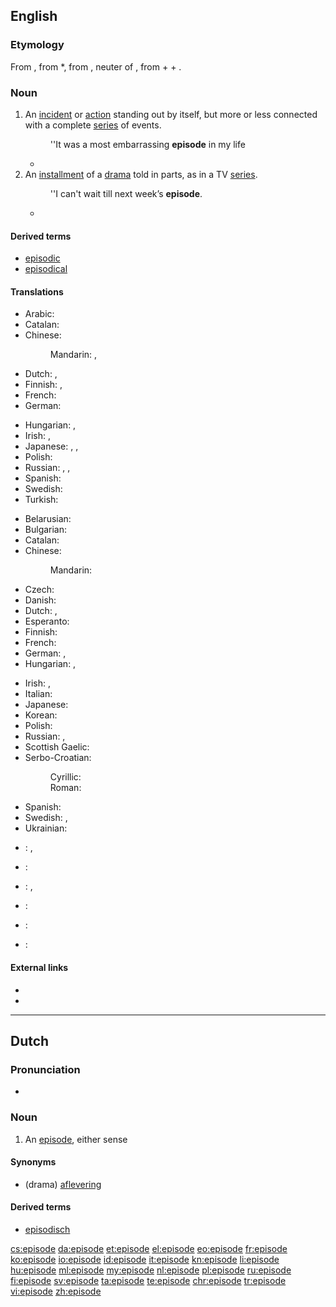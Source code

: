 {{also|Episode|épisode}}
==English==
{{wikipedia}}

===Etymology===
From {{etyl|fr|en}} {{term|épisode|lang=fr}}, from {{etyl|NL.|en}} *{{term||episodium}}, from {{etyl|grc|en}} {{term|ἐπεισόδιον||a parenthetic addition, episode|tr=epeisodion|lang=grc}}, neuter of {{term|ἐπεισόδιος||following upon the entrance, coming in besides, adventitious|tr=epeisodios|lang=grc}}, from {{term|ἐπί||on|tr=epi|lang=grc}} + {{term|εἰς||into|tr=eis|lang=grc}} + {{term|ὀδός||way|tr=odos|lang=grc}}.

===Noun===
{{en-noun}}

# An [[incident]] or [[action]] standing out by itself, but more or less connected with a complete [[series]] of events.
#: ''It was a most embarrassing '''episode''' in my life
#*{{quote-book|year=1935|author=[[w:John Palmer (author)|Francis Beeding]]
|title=The Norwich Victims
|chapter=10/6|url=http://openlibrary.org/works/OL245514W
|passage=The Attorney-General, however, had used this '''episode''', which Martin in retrospect had felt to be a blot on the scutcheon, merely to emphasise the intelligence and resource of the prisoner.}}
# An [[installment]] of a [[drama]] told in parts, as in a TV [[series]].
#: ''I can't wait till next week’s '''episode'''.
#* {{quote-news
|year=2012
|date=May 20
|author=Nathan Rabin
|title=TV: Review: THE SIMPSONS (CLASSIC): “Marge Gets A Job” (season 4, episode 7; originally aired 11/05/1992)
|work=The Onion AV Club
|url=http://www.avclub.com/articles/marge-gets-a-job,73723/
|page=
|passage=We all know how genius “Kamp Krusty,” “A Streetcar Named Marge,” “Homer The Heretic,” “Itchy & Scratchy: The Movie” and “Mr. Plow” are, but even the relatively unheralded '''episodes''' offer wall-to-wall laughs and some of the smartest, darkest, and weirdest gags ever Trojan-horsed into a network cartoon with a massive family audience.}}

====Derived terms====
* [[episodic]]
* [[episodical]]

====Translations====
{{trans-top|incident or action connected with a series of events}}
* Arabic: {{t-|ar|حادثة|f|tr=ḥādiṯa|sc=Arab}}
* Catalan: {{t-|ca|episodi|m}}
* Chinese:
*: Mandarin: {{t+|cmn|事件|tr=shìjiàn|sc=Hani}}, {{t+|cmn|插曲|tr=chāqǔ|sc=Hani}}
* Dutch: {{t+|nl|gebeuren|n}}, {{t+|nl|episode}}
* Finnish: {{t+|fi|tapaus}}, {{t+|fi|episodi}}
* French: {{t+|fr|épisode|m}}
* German: {{t+|de|Episode|f}}
{{trans-mid}}
* Hungarian: {{t+|hu|esemény}}, {{t+|hu|epizód}}
* Irish: {{t+|ga|eachtra|f}}, {{t-|ga|teagmhas|m}}
* Japanese: {{t-|ja|出来事|tr=できごと, dekigoto|sc=Jpan}}, {{t-|ja|挿話|tr=そうわ, sōwa|sc=Jpan}}, {{t-|ja|エピソード|tr=episōdo|sc=Jpan}}
* Polish: {{t+|pl|epizod|m}}
* Russian: {{t-|ru|эпизо́д|m|sc=Cyrl}}, {{t-|ru|слу́чай|m|sc=Cyrl}}, {{t-|ru|собы́тие|n|sc=Cyrl}}
* Spanish: {{t+|es|episodio|m}}
* Swedish: {{t-|sv|episod|c}}
* Turkish: {{t-|tr|epizot}}
{{trans-bottom}}

{{trans-top|installment of a drama told in parts}}
* Belarusian: {{t-|be|эпізо́д|m|sc=Cyrl}}
* Bulgarian: {{t-|bg|епизо́д|m|sc=Cyrl}}
* Catalan: {{t-|ca|episodi|m}}
* Chinese:
*: Mandarin: {{t+|cmn|集|tr=jí|sc=Hani}}
* Czech: {{t-|cs|epizoda|f}}
* Danish: {{t+|da|afsnit}}
* Dutch: {{t+|nl|episode|f}}, {{t+|nl|aflevering|f}}
* Esperanto: {{t-|eo|epizodo}}
* Finnish: {{t+|fi|jakso}}
* French: {{t+|fr|épisode|m}}
* German: {{t+|de|Episode|f}}, {{t+|de|Folge|f}}
* Hungarian: {{t+|hu|rész}}, {{t+|hu|epizód}}
{{trans-mid}}
* Irish: {{t-|ga|eagrán|m}}, {{t-|ga|eipeasóid|f}}
* Italian: {{t+|it|episodio|m}}
* Japanese: {{t-|ja|エピソード|tr=episōdo|sc=Jpan}}
* Korean: {{t+|ko|에피소드|tr=episodeu|sc=Kore}}
* Polish: {{t+|pl|odcinek|m}}
* Russian: {{t-|ru|эпизо́д|m|sc=Cyrl}}, {{t-|ru|се́рия|f|sc=Cyrl}}
* Scottish Gaelic: {{t-|gd|eadar-sgeul|m}}
* Serbo-Croatian:
*: Cyrillic: {{t-|sh|епизода|f}}
*: Roman: {{t-|sh|epizoda|f}}
* Spanish: {{t+|es|episodio|m}}
* Swedish: {{t-|sv|episod|c}}, {{t+|sv|avsnitt|n}}
* Ukrainian: {{t-|uk|епізо́д|m|sc=Cyrl}}
{{trans-bottom}}

{{checktrans-top}}
* {{ttbc|bg}}: {{t|bg|случка|f|tr=1|sc=Cyrl}}, {{t|bg|епизод|m|sc=Cyrl}}
* {{ttbc|es}}: {{t|es|episodio}}
{{trans-mid}}
* {{ttbc|is}}: {{qualifier|1}} {{t|is|atvik}}, {{qualifier|2}} {{t|is|þáttur}}
* {{ttbc|ia}}: {{t|ia|episodio}}
* {{ttbc|pt}}: {{t|pt|episódio}}
* {{ttbc|vo}}: {{t|vo|näijenot}}
{{trans-bottom}}

====External links====
* {{R:Webster 1913}}
* {{R:Century 1911}}

----

==Dutch==

===Pronunciation===
* {{audio|Nl-episode.ogg|Audio}}

===Noun===
{{nl-noun|f|episoden|pl2=episodes|episodetje}}

# An [[#English|episode]], either sense

====Synonyms====
* (drama) [[aflevering]]

====Derived terms====
* [[episodisch]]

[[cs:episode]]
[[da:episode]]
[[et:episode]]
[[el:episode]]
[[eo:episode]]
[[fr:episode]]
[[ko:episode]]
[[io:episode]]
[[id:episode]]
[[it:episode]]
[[kn:episode]]
[[li:episode]]
[[hu:episode]]
[[ml:episode]]
[[my:episode]]
[[nl:episode]]
[[pl:episode]]
[[ru:episode]]
[[fi:episode]]
[[sv:episode]]
[[ta:episode]]
[[te:episode]]
[[chr:episode]]
[[tr:episode]]
[[vi:episode]]
[[zh:episode]]
